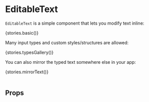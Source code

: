 
<Meta title="EditableText" component={EditableText} />

# EditableText

`EditableText` is a simple component that lets you modify text inline:

<Preview withSource="open">
  <Story name="basic">{stories.basic()}</Story>
</Preview>

Many input types and custom styles/structures are allowed:

<Preview>
  <Story name="types">{stories.typesGallery()}</Story>
</Preview>

You can also mirror the typed text somewhere else in your app:

<Preview>
  <Story name="mirror">{stories.mirrorText()}</Story>
</Preview>

<br />

<br />

## Props

<Props of={EditableText} />
